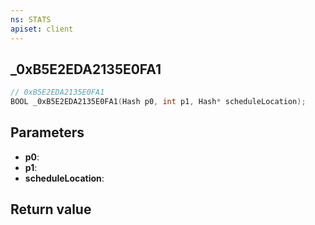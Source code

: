 ```yaml
---
ns: STATS
apiset: client
---
```

## _0xB5E2EDA2135E0FA1

```c
// 0xB5E2EDA2135E0FA1
BOOL _0xB5E2EDA2135E0FA1(Hash p0, int p1, Hash* scheduleLocation);
```


## Parameters
* **p0**:
* **p1**:
* **scheduleLocation**:

## Return value